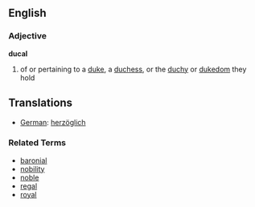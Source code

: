 ==English==
===Adjective===
'''ducal'''

# of or pertaining to a [[duke]], a [[duchess]], or the [[duchy]] or [[dukedom]] they hold

==Translations==

*[[German]]: [[herzöglich]]

===Related Terms===
*[[baronial]]
*[[nobility]]
*[[noble]]
*[[regal]]
*[[royal]]